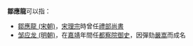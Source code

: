 '''鄒應龍'''可以指：
* [[鄒應龍_(宋朝)|鄒應龍 (宋朝)]]，[[宋理宗|宋理宗]]時曾任[[禮部尚書|禮部尚書]]
* [[邹应龙_(明朝)|邹应龙 (明朝)]]，在[[嘉靖|嘉靖]]年間任[[都察院|都察院]][[御史|御史]]，因彈劾[[嚴嵩|嚴嵩]]而成名

{{disambig|L|Cat=三字邹姓人名消歧义}}